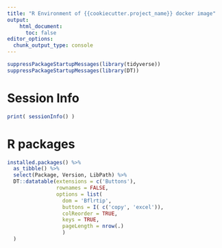 ```yaml
---
title: "R Environment of {{cookiecutter.project_name}} docker image"
output: 
    html_document:
      toc: false
editor_options:
  chunk_output_type: console
---
```


```r
suppressPackageStartupMessages(library(tidyverse))
suppressPackageStartupMessages(library(DT))
```


# Session Info

```r
print( sessionInfo() )
```

# R packages

```r
installed.packages() %>%
  as_tibble() %>%
  select(Package, Version, LibPath) %>%
  DT::datatable(extensions = c('Buttons'),
                rownames = FALSE,
                options = list(
                  dom = 'Bflrtip',
                  buttons = I( c('copy', 'excel')),
                  colReorder = TRUE,
                  keys = TRUE,
                  pageLength = nrow(.)
                  )
  )
```

